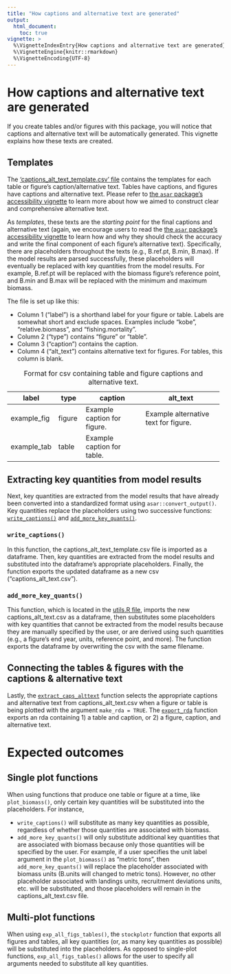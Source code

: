 ```yaml
---
title: "How captions and alternative text are generated"
output:
  html_document:
    toc: true
vignette: >
  %\VignetteIndexEntry{How captions and alternative text are generated}
  %\VignetteEngine{knitr::rmarkdown}
  %\VignetteEncoding{UTF-8}
---
```


# How captions and alternative text are generated

If you create tables and/or figures with this package, you will notice that captions and alternative text will be automatically generated. This vignette explains how these texts are created.

## Templates

The ['captions_alt_text_template.csv' file](https://github.com/nmfs-ost/stockplotr/blob/main/inst/resources/captions_alt_text_template.csv) contains the templates for each table or figure's caption/alternative text. Tables have captions, and figures have captions and alternative text. Please refer to [the `asar` package's accessibility vignette](https://nmfs-ost.github.io/asar/articles/accessibility_guide.html) to learn more about how we aimed to construct clear and comprehensive alternative text.

As *templates*, these texts are the *starting point* for the final captions and alternative text (again, we encourage users to read the [the `asar` package's accessibility vignette](https://nmfs-ost.github.io/asar/articles/accessibility_guide.html) to learn how and why they should check the accuracy and write the final component of each figure's alternative text). Specifically, there are placeholders throughout the texts (e.g., B.ref.pt, B.min, B.max). If the model results are parsed successfully, these placeholders will eventually be replaced with key quantities from the model results. For example, B.ref.pt will be replaced with the biomass figure's reference point, and B.min and B.max will be replaced with the minimum and maximum biomass.

The file is set up like this:

-   Column 1 ("label") is a shorthand label for your figure or table. Labels are somewhat short and exclude spaces. Examples include "kobe", "relative.biomass", and "fishing.mortality".
-   Column 2 ("type") contains "figure" or "table".
-   Column 3 ("caption") contains the caption.
-   Column 4 ("alt_text") contains alternative text for figures. For tables, this column is blank.

+-------------+------------+-----------------------------+--------------------------------------+
| label       | type       | caption                     | alt_text                             |
+=============+============+=============================+======================================+
| example_fig | figure     | Example caption for figure. | Example alternative text for figure. |
+-------------+------------+-----------------------------+--------------------------------------+
| example_tab | table      | Example caption for table.  |                                      |
+-------------+------------+-----------------------------+--------------------------------------+

: Format for csv containing table and figure captions and alternative text.

## Extracting key quantities from model results

Next, key quantities are extracted from the model results that have already been converted into a standardized format using `asar::convert_output()`. Key quantities replace the placeholders using two successive functions: [`write_captions()`](https://github.com/nmfs-ost/stockplotr/blob/main/R/write_captions.R) and [`add_more_key_quants()`](https://github.com/nmfs-ost/stockplotr/blob/00c02487c9dbceaddb43257abdee72594f17b076/R/utils.R#L7).

### `write_captions()`

In this function, the captions_alt_text_template.csv file is imported as a dataframe. Then, key quantities are extracted from the model results and substituted into the dataframe's appropriate placeholders. Finally, the function exports the updated dataframe as a new csv ("captions_alt_text.csv").

### `add_more_key_quants()`

This function, which is located in the [utils.R file](https://github.com/nmfs-ost/stockplotr/blob/main/R/utils.R), imports the new captions_alt_text.csv as a dataframe, then substitutes some placeholders with key quantities that cannot be extracted from the model results because they are manually specified by the user, or are derived using such quantities (e.g., a figure's end year, units, reference point, and more). The function exports the dataframe by overwriting the csv with the same filename.

## Connecting the tables & figures with the captions & alternative text

Lastly, the [`extract_caps_alttext`](https://github.com/nmfs-ost/stockplotr/blob/main/R/extract_caps_alttext.R) function selects the appropriate captions and alternative text from captions_alt_text.csv when a figure or table is being plotted with the argument `make_rda = TRUE`. The [`export_rda`](https://github.com/nmfs-ost/stockplotr/blob/main/R/export_rda.R) function exports an rda containing 1) a table and caption, or 2) a figure, caption, and alternative text.

# Expected outcomes

## Single plot functions

When using functions that produce one table or figure at a time, like `plot_biomass()`, only certain key quantities will be substituted into the placeholders. For instance,

* `write_captions()` will substitute as many key quantities as possible, regardless of whether those quantities are associated with biomass.
* `add_more_key_quants()` will only substitute additional key quantities that are associated with biomass because only those quantities will be specified by the user. For example, if a user specifies the unit label argument in the `plot_biomass()` as "metric tons", then `add_more_key_quants()` will replace the placeholder associated with biomass units (B.units will changed to metric tons). However, no other placeholder associated with landings units, recruitment deviations units, etc. will be substituted, and those placeholders will remain in the captions_alt_text.csv file.

## Multi-plot functions 

When using `exp_all_figs_tables()`, the `stockplotr` function that exports all figures and tables, all key quantities (or, as many key quantities as possible) will be substituted into the placeholders. As opposed to single-plot functions, `exp_all_figs_tables()` allows for the user to specify all arguments needed to substitute all key quantities.
